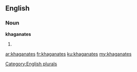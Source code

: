 ==English==

===Noun===
'''khaganates'''

# {{plural of|khaganate}}

[[Category:English plurals]]

[[ar:khaganates]]
[[fr:khaganates]]
[[ku:khaganates]]
[[my:khaganates]]